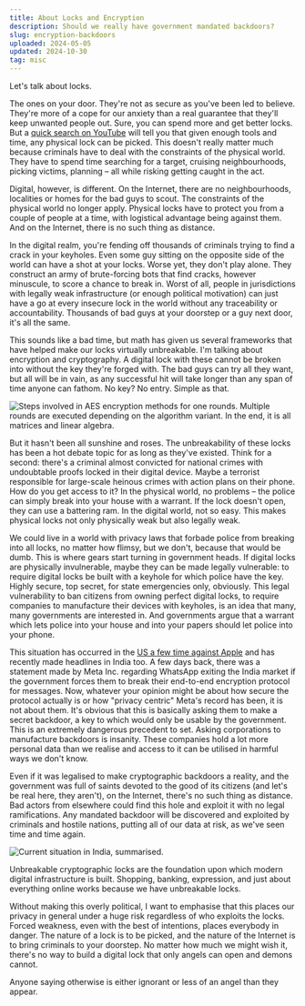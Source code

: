 ```yaml
---
title: About Locks and Encryption
description: Should we really have government mandated backdoors?
slug: encryption-backdoors
uploaded: 2024-05-05
updated: 2024-10-30
tag: misc
---
```


Let's talk about locks.

The ones on your door. They're not as secure as you've been led to believe. They're more of a cope for our anxiety than a real guarantee that they'll keep unwanted people out. Sure, you can spend more and get better locks. But a [quick search on YouTube](https://www.youtube.com/@lockpickinglawyer) will tell you that given enough tools and time, any physical lock can be picked. This doesn't really matter much because criminals have to deal with the constraints of the physical world. They have to spend time searching for a target, cruising neighbourhoods, picking victims, planning – all while risking getting caught in the act.

Digital, however, is different. On the Internet, there are no neighbourhoods, localities or homes for the bad guys to scout. The constraints of the physical world no longer apply. Physical locks have to protect you from a couple of people at a time, with logistical advantage being against them.
And on the Internet, there is no such thing as distance.

In the digital realm, you're fending off thousands of criminals trying to find a crack in your keyholes. Even some guy sitting on the opposite side of the world can have a shot at your locks. Worse yet, they don't play alone. They construct an army of brute-forcing bots that find cracks, however minuscule, to score a chance to break in. Worst of all, people in jurisdictions with legally weak infrastructure (or enough political motivation) can just have a go at every insecure lock in the world without any traceability or accountability. Thousands of bad guys at your doorstep or a guy next door, it's all the same.

<Tweet
  id='1722024476379152706'
  caption='Bots online exist in millions for malicious activity. Honeypot is a method to deter spam bots by using input fields that are invisible to humans but can be detected by the bots.'
/>

This sounds like a bad time, but math has given us several frameworks that have helped make our locks virtually unbreakable. I'm talking about encryption and cryptography. A digital lock with these cannot be broken into without the key they're forged with. The bad guys can try all they want, but all will be in vain, as any successful hit will take longer than any span of time anyone can fathom. No key? No entry. Simple as that.

<Image
  src='/images/posts/locks/AES.png'
  alt='Steps involved in AES encryption methods for one rounds. Multiple rounds are executed depending on the algorithm variant. In the end, it is all matrices and linear algebra.'
  width={1920}
  height={1080}
  quality={100}
/>

But it hasn't been all sunshine and roses. The unbreakability of these locks has been a hot debate topic for as long as they've existed. Think for a second: there's a criminal almost convicted for national crimes with undoubtable proofs locked in their digital device. Maybe a terrorist responsible for large-scale heinous crimes with action plans on their phone. How do you get access to it? In the physical world, no problems – the police can simply break into your house with a warrant. If the lock doesn't open, they can use a battering ram. In the digital world, not so easy. This makes physical locks not only physically weak but also legally weak.

We could live in a world with privacy laws that forbade police from breaking into all locks, no matter how flimsy, but we don't, because that would be dumb. This is where gears start turning in government heads. If digital locks are physically invulnerable, maybe they can be made legally vulnerable: to require digital locks be built with a keyhole for which police have the key. Highly secure, top secret, for state emergencies only, obviously. This legal vulnerability to ban citizens from owning perfect digital locks, to require companies to manufacture their devices with keyholes, is an idea that many, many governments are interested in. And governments argue that a warrant which lets police into your house and into your papers should let police into your phone.

This situation has occurred in the [US a few time against Apple](https://en.wikipedia.org/wiki/Apple%E2%80%93FBI_encryption_dispute) and has recently made headlines in India too. A few days back, there was a statement made by Meta Inc. regarding WhatsApp exiting the India market if the government forces them to break their end-to-end encryption protocol for messages. Now, whatever your opinion might be about how secure the protocol actually is or how "privacy centric" Meta's record has been, it is not about them. It's obvious that this is basically asking them to make a secret backdoor, a key to which would only be usable by the government. This is an extremely dangerous precedent to set. Asking corporations to manufacture backdoors is insanity. These companies hold a lot more personal data than we realise and access to it can be utilised in harmful ways we don't know.

<Tweet
  id='1783692205166879167'
  caption='Whatsapp by Meta Inc. threatens to exit India if it is forced to break message encryption.'
/>

Even if it was legalised to make cryptographic backdoors a reality, and the government was full of saints devoted to the good of its citizens (and let's be real here, they aren't), on the Internet, there's no such thing as distance. Bad actors from elsewhere could find this hole and exploit it with no legal ramifications. Any mandated backdoor will be discovered and exploited by criminals and hostile nations, putting all of our data at risk, as we've seen time and time again.

<Image
  src='/images/posts/locks/table.jpeg'
  alt='Current situation in India, summarised.'
  width={1280}
  height={720}
  quality={100}
/>

Unbreakable cryptographic locks are the foundation upon which modern digital infrastructure is built. Shopping, banking, expression, and just about everything online works because we have unbreakable locks.

Without making this overly political, I want to emphasise that this places our privacy in general under a huge risk regardless of who exploits the locks. Forced weakness, even with the best of intentions, places everybody in danger. The nature of a lock is to be picked, and the nature of the Internet is to bring criminals to your doorstep. No matter how much we might wish it, there's no way to build a digital lock that only angels can open and demons cannot.

Anyone saying otherwise is either ignorant or less of an angel than they appear.
